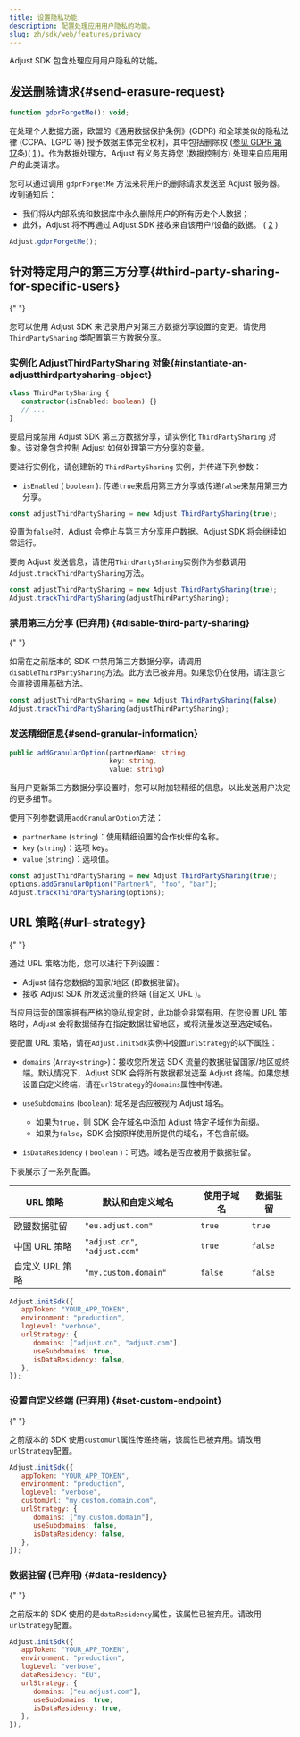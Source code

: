 ```yaml
---
title: 设置隐私功能
description: 配置处理应用用户隐私的功能。
slug: zh/sdk/web/features/privacy
---
```


Adjust SDK 包含处理应用用户隐私的功能。

## 发送删除请求{#send-erasure-request}

<CodeBlock title="方法签名">

```js
function gdprForgetMe(): void;
```

</CodeBlock>

在处理个人数据方面，欧盟的《通用数据保护条例》\(GDPR\) 和全球类似的隐私法律 \(CCPA、LGPD 等\) 授予数据主体完全权利，其中包括删除权 \([参见 GDPR 第 17](https://gdpr.eu/article-17-right-to-be-forgotten/)条\)\( [1](https://help.adjust.com/zh/article/gdpr#ref-1) \)。作为数据处理方，Adjust 有义务支持您 \(数据控制方\) 处理来自应用用户的此类请求。

您可以通过调用 `gdprForgetMe` 方法来将用户的删除请求发送至 Adjust 服务器。收到通知后：

- 我们将从内部系统和数据库中永久删除用户的所有历史个人数据；
- 此外，Adjust 将不再通过 Adjust SDK 接收来自该用户/设备的数据。 \( [2](https://help.adjust.com/zh/article/gdpr#ref-2) \)

```js
Adjust.gdprForgetMe();
```

## 针对特定用户的第三方分享{#third-party-sharing-for-specific-users}

<MinorVersion
   added="5.7.0"
   link="https://github.com/adjust/web_sdk/releases/tag/v5.7.0"
/>{" "}

您可以使用 Adjust SDK 来记录用户对第三方数据分享设置的变更。请使用 `ThirdPartySharing` 类配置第三方数据分享。

### 实例化 AdjustThirdPartySharing 对象{#instantiate-an-adjustthirdpartysharing-object}

<CodeBlock title="方法签名">

```ts
class ThirdPartySharing {
   constructor(isEnabled: boolean) {}
   // ...
}
```

</CodeBlock>

要启用或禁用 Adjust SDK 第三方数据分享，请实例化 `ThirdPartySharing` 对象。该对象包含控制 Adjust 如何处理第三方分享的变量。

要进行实例化，请创建新的 `ThirdPartySharing` 实例，并传递下列参数：

- `isEnabled` \( `boolean` \): 传递`true`来启用第三方分享或传递`false`来禁用第三方分享。

```ts
const adjustThirdPartySharing = new Adjust.ThirdPartySharing(true);
```

设置为`false`时，Adjust 会停止与第三方分享用户数据。Adjust SDK 将会继续如常运行。

要向 Adjust 发送信息，请使用`ThirdPartySharing`实例作为参数调用`Adjust.trackThirdPartySharing`方法。

```ts
const adjustThirdPartySharing = new Adjust.ThirdPartySharing(true);
Adjust.trackThirdPartySharing(adjustThirdPartySharing);
```

### 禁用第三方分享 \(已弃用\) {#disable-third-party-sharing}

<MinorVersion
   removed="5.7.0"
   link="https://github.com/adjust/web_sdk/releases/tag/v5.7.0"
/>{" "}

如需在之前版本的 SDK 中禁用第三方数据分享，请调用`disableThirdPartySharing`方法。此方法已被弃用。如果您仍在使用，请注意它会直接调用基础方法。

```ts
const adjustThirdPartySharing = new Adjust.ThirdPartySharing(false);
Adjust.trackThirdPartySharing(adjustThirdPartySharing);
```

### 发送精细信息{#send-granular-information}

<CodeBlock title="方法签名">

```ts
public addGranularOption(partnerName: string,
                         key: string,
                         value: string)
```

</CodeBlock>

当用户更新第三方数据分享设置时，您可以附加较精细的信息，以此发送用户决定的更多细节。

使用下列参数调用`addGranularOption`方法：

- `partnerName` \(`string`\)：使用精细设置的合作伙伴的名称。
- `key` \(`string`\)：选项 key。
- `value` \(`string`\)：选项值。

```ts
const adjustThirdPartySharing = new Adjust.ThirdPartySharing(true);
options.addGranularOption("PartnerA", "foo", "bar");
Adjust.trackThirdPartySharing(options);
```

## URL 策略{#url-strategy}

<MinorVersion
   changed="5.7.0"
   link="https://github.com/adjust/web_sdk/releases/tag/v5.7.0"
/>{" "}

通过 URL 策略功能，您可以进行下列设置：

- Adjust 储存您数据的国家/地区 \(即数据驻留\)。
- 接收 Adjust SDK 所发送流量的终端 \(自定义 URL \)。

当应用运营的国家拥有严格的隐私规定时，此功能会非常有用。在您设置 URL 策略时，Adjust 会将数据储存在指定数据驻留地区，或将流量发送至选定域名。

要配置 URL 策略，请在`Adjust.initSdk`实例中设置`urlStrategy`的以下属性：

- `domains` \(`Array<string>`\)：接收您所发送 SDK 流量的数据驻留国家/地区或终端。默认情况下，Adjust SDK 会将所有数据都发送至 Adjust 终端。如果您想设置自定义终端，请在`urlStrategy`的`domains`属性中传递。
- `useSubdomains` \(`boolean`\): 域名是否应被视为 Adjust 域名。

   - 如果为`true`，则 SDK 会在域名中添加 Adjust 特定子域作为前缀。
   - 如果为`false`，SDK 会按原样使用所提供的域名，不包含前缀。

- `isDataResidency` \( `boolean` \)：可选。域名是否应被用于数据驻留。

下表展示了一系列配置。

| URL 策略        | 默认和自定义域名              | 使用子域名 | 数据驻留 |
| --------------- | ----------------------------- | ---------- | -------- |
| 欧盟数据驻留    | `"eu.adjust.com"`             | `true`     | `true`   |
| 中国 URL 策略   | `"adjust.cn"`, `"adjust.com"` | `true`     | `false`  |
| 自定义 URL 策略 | `"my.custom.domain"`          | `false`    | `false`  |

```js
Adjust.initSdk({
   appToken: "YOUR_APP_TOKEN",
   environment: "production",
   logLevel: "verbose",
   urlStrategy: {
      domains: ["adjust.cn", "adjust.com"],
      useSubdomains: true,
      isDataResidency: false,
   },
});
```

### 设置自定义终端 \(已弃用\) {#set-custom-endpoint}

<MinorVersion
   removed="5.7.0"
   link="https://github.com/adjust/web_sdk/releases/tag/v5.7.0"
/>{" "}

之前版本的 SDK 使用`customUrl`属性传递终端，该属性已被弃用。请改用`urlStrategy`配置。

<CodeBlock del="{range: 5}" ins="{range: 6-10}">

```js
Adjust.initSdk({
   appToken: "YOUR_APP_TOKEN",
   environment: "production",
   logLevel: "verbose",
   customUrl: "my.custom.domain.com",
   urlStrategy: {
      domains: ["my.custom.domain"],
      useSubdomains: false,
      isDataResidency: false,
   },
});
```

</CodeBlock>

### 数据驻留 \(已弃用\) {#data-residency}

<MinorVersion
   removed="5.7.0"
   link="https://github.com/adjust/web_sdk/releases/tag/v5.7.0"
/>{" "}

之前版本的 SDK 使用的是`dataResidency`属性，该属性已被弃用。请改用`urlStrategy`配置。

<CodeBlock del="{range: 5}" ins="{range: 6-10}">

```js
Adjust.initSdk({
   appToken: "YOUR_APP_TOKEN",
   environment: "production",
   logLevel: "verbose",
   dataResidency: "EU",
   urlStrategy: {
      domains: ["eu.adjust.com"],
      useSubdomains: true,
      isDataResidency: true,
   },
});
```

</CodeBlock>
